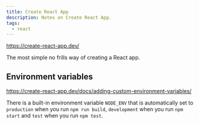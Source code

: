 ```yaml
---
title: Create React App
description: Notes on Create React App.
tags:
  - react
---
```


https://create-react-app.dev/

The most simple no frills way of creating a React app.

## Environment variables

https://create-react-app.dev/docs/adding-custom-environment-variables/

There is a built-in environment variable `NODE_ENV` that is automatically set to
`production` when you run `npm run build`, `development` when you run
`npm start` and `test` when you run `npm test`.
